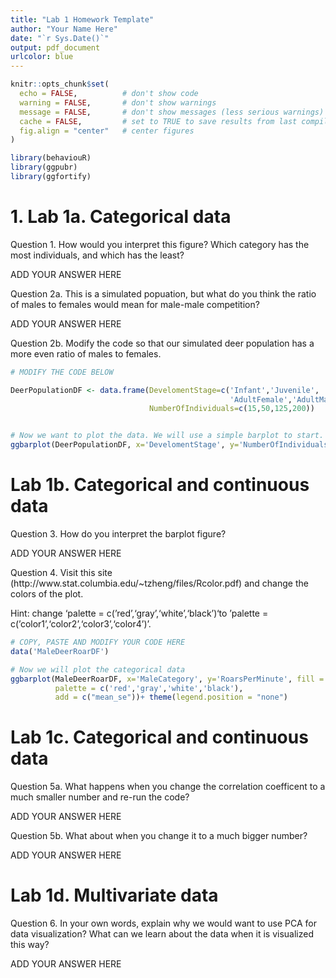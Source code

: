 ```yaml
---
title: "Lab 1 Homework Template"
author: "Your Name Here"
date: "`r Sys.Date()`"
output: pdf_document
urlcolor: blue
---
```


```r
knitr::opts_chunk$set(
  echo = FALSE,          # don't show code
  warning = FALSE,       # don't show warnings
  message = FALSE,       # don't show messages (less serious warnings)
  cache = FALSE,         # set to TRUE to save results from last compilation
  fig.align = "center"   # center figures
)

```


```r
library(behaviouR)
library(ggpubr)
library(ggfortify)
```

# 1. Lab 1a. Categorical data

Question 1. How would you interpret this figure? Which category has the most individuals, and which has the least?

ADD YOUR ANSWER HERE

Question 2a. This is a simulated popuation, but what do you think the ratio of males to females would mean for male-male competition?

ADD YOUR ANSWER HERE

Question 2b. Modify the code so that our simulated deer population has a more even ratio of males to females.

```r

# MODIFY THE CODE BELOW

DeerPopulationDF <- data.frame(DevelomentStage=c('Infant','Juvenile',
                                                 'AdultFemale','AdultMale'),
                               NumberOfIndividuals=c(15,50,125,200))


# Now we want to plot the data. We will use a simple barplot to start.
ggbarplot(DeerPopulationDF, x='DevelomentStage', y='NumberOfIndividuals')

```
  

# Lab 1b. Categorical and continuous data

Question 3. How do you interpret the barplot figure?

ADD YOUR ANSWER HERE

Question 4. Visit this site (http://www.stat.columbia.edu/~tzheng/files/Rcolor.pdf) and change the colors of the plot.  

Hint: change ‘palette = c(’red’,‘gray’,‘white’,‘black’)‘to ’palette = c(’color1’,‘color2’,‘color3’,‘color4’)’.

```r

# COPY, PASTE AND MODIFY YOUR CODE HERE
data('MaleDeerRoarDF')

# Now we will plot the categorical data
ggbarplot(MaleDeerRoarDF, x='MaleCategory', y='RoarsPerMinute', fill = 'MaleCategory',
          palette = c('red','gray','white','black'),
          add = c("mean_se"))+ theme(legend.position = "none")

```

# Lab 1c. Categorical and continuous data

Question 5a. What happens when you change the correlation coefficent to a much smaller number and re-run the code?

ADD YOUR ANSWER HERE

Question 5b. What about when you change it to a much bigger number?

ADD YOUR ANSWER HERE

# Lab 1d. Multivariate data

Question 6. In your own words, explain why we would want to use PCA for data visualization? What can we learn about the data when it is visualized this way?

ADD YOUR ANSWER HERE

